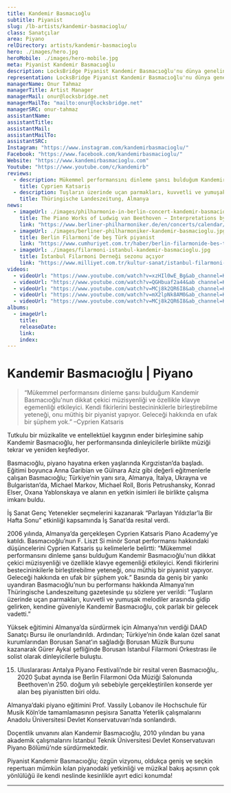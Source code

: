 ```yaml
---
title: Kandemir Basmacıoğlu
subtitle: Piyanist
slug: /lb-artists/kandemir-basmacioglu/
class: Sanatçılar
area: Piyano
relDirectory: artists/kandemir-basmacioglu
hero: ./images/hero.jpg
heroMobile: ./images/hero-mobile.jpg
meta: Piyanist Kandemir Basmacıoğlu
description: LocksBridge Piyanist Kandemir Basmacıoğlu'nu dünya genelinde temsil ediyor.
representation: LocksBridge Piyanist Kandemir Basmacıoğlu'nu dünya genelinde temsil ediyor.
managerName: Onur Tahmaz
managerTitle: Artist Manager
managerMail: onur@locksbridge.net
managerMailTo: "mailto:onur@locksbridge.net"
managerSRC: onur-tahmaz
assistantName:
assistantTitle:
assistantMail:
assistantMailTo:
assistantSRC:
Instagram: "https://www.instagram.com/kandemirbasmacioglu/"
Facebook: "https://www.facebook.com/kandemirbasmacioglu/"
Website: "https://www.kandemirbasmacioglu.com"
Youtube: "https://www.youtube.com/c/kandemirb"
reviews:
  - description: Mükemmel performansını dinleme şansı bulduğum Kandemir Basmacıoğlu'nun dikkat çekici müzisyenliği ve özellikle klavye egemenliği etkileyici. Kendi fikirlerini bestecininkilerle birleştirebilme yeteneği, onu müthiş bir piyanist yapıyor. Geleceği hakkında en ufak bir şüphem yok.
    title: Cyprien Katsaris
  - description: Tuşların üzerinde uçan parmakları, kuvvetli ve yumuşak melodiler arasında gidip gelirken, kendine güveniyle Kandemir Basmacıoğlu, çok parlak bir gelecek vadetti.
    title: Thüringische Landeszeitung, Almanya
news:
  - imageUrl: ./images/philharmonie-in-berlin-concert-kandemir-basmacioglu.jpg
    title: The Piano Works of Ludwig van Beethoven − Interpretations by Turkish Piano Virtuosos on the Occasion of his 250th Birthday
    link: "https://www.berliner-philharmoniker.de/en/concerts/calendar/details/53113/"
  - imageUrl: ./images/berliner-philharmoniker-kandemir-basmacioglu.jpg
    title: Berlin Filarmoni’de beş Türk piyanist
    link: "https://www.cumhuriyet.com.tr/haber/berlin-filarmonide-bes-turk-piyanist-1722394"
  - imageUrl: ./images/filarmoni-istanbul-kandemir-basmacioglu.jpg
    title: İstanbul Filarmoni Derneği sezonu açıyor
    link: "https://www.milliyet.com.tr/kultur-sanat/istanbul-filarmoni-dernegi-sezonu-aciyor-2531177"
videos:
  - videoUrl: "https://www.youtube.com/watch?v=xzHIl0wE_Bg&ab_channel=KandemirBasmacioglu"
  - videoUrl: "https://www.youtube.com/watch?v=QGHbuaf2a44&ab channel=KandemirBasmacioglu"
  - videoUrl: "https://www.youtube.com/watch?v=MCj8k2QR6I8&ab_channel=KandemirBasmacioglu"
  - videoUrl: "https://www.youtube.com/watch?v=mX2lpNk8AM0&ab_channel=KandemirBasmacioglu"
  - videoUrl: "https://www.youtube.com/watch?v=MCj8k2QR6I8&ab_channel=KandemirBasmacioglu"
albums:
  - imageUrl:
    title:
    releaseDate:
    link:
    index:
---
```

# Kandemir Basmacıoğlu | Piyano

> “Mükemmel performansını dinleme şansı bulduğum Kandemir Basmacıoğlu'nun dikkat çekici müzisyenliği ve özellikle klavye egemenliği etkileyici. Kendi fikirlerini bestecininkilerle birleştirebilme yeteneği, onu müthiş bir piyanist yapıyor. Geleceği hakkında en ufak bir şüphem yok.” –Cyprien Katsaris

Tutkulu bir müzikalite ve entellektüel kaygının ender birleşimine sahip Kandemir Basmacıoğlu, her performansında dinleyicilerle birlikte müziği tekrar ve yeniden keşfediyor.

Basmacıoğlu, piyano hayatına erken yaşlarında Kırgızistan’da başladı. Eğitimi boyunca Anna Garibian ve Gülnara Aziz gibi değerli eğitmenlerle çalışan Basmacıoğlu; Türkiye’nin yanı sıra, Almanya, İtalya, Ukrayna ve Bulgaristan’da, Michael Markov, Michael Roll, Boris Petrushansky, Konrad Elser, Oxana Yablonskaya ve alanın en yetkin isimleri ile birlikte çalışma imkanı buldu.

İş Sanat Genç Yetenekler seçmelerini kazanarak “Parlayan Yıldızlar’la Bir Hafta Sonu” etkinliği kapsamında İş Sanat’da resital verdi.

2006 yılında, Almanya’da gerçekleşen Cyprien Katsaris Piano Academy’ye katıldı. Basmacıoğlu’nun F. Liszt Si minör Sonat performansı hakkındaki düşüncelerini Cyprien Katsaris şu kelimelerle belirtti: “Mükemmel performansını dinleme şansı bulduğum Kandemir Basmacıoğlu'nun dikkat çekici müzisyenliği ve özellikle klavye egemenliği etkileyici. Kendi fikirlerini bestecininkilerle birleştirebilme yeteneği, onu müthiş bir piyanist yapıyor. Geleceği hakkında en ufak bir şüphem yok.” Basında da geniş bir yankı uyandıran Basmacıoğlu’nun bu performansı hakkında Almanya’nın Thüringische Landeszeitung gazetesinde şu sözlere yer verildi: “Tuşların üzerinde uçan parmakları, kuvvetli ve yumuşak melodiler arasında gidip gelirken, kendine güveniyle Kandemir Basmacıoğlu, çok parlak bir gelecek vadetti.”

Yüksek eğitimini Almanya’da sürdürmek için Almanya’nın verdiği DAAD Sanatçı Bursu ile onurlandırıldı. Ardından; Türkiye’nin önde kalan özel sanat kurumlarından Borusan Sanat’ın sağladığı Borusan Müzik Bursunu kazanarak Gürer Aykal şefliğinde Borusan İstanbul Filarmoni Orkestrası ile solist olarak dinleyicilerle buluştu.

15. Uluslararası Antalya Piyano Festivali’nde bir resital veren Basmacıoğlu,. 2020 Şubat ayında ise Berlin Filarmoni Oda Müziği Salonunda Beethoven’ın 250. doğum yılı sebebiyle gerçekleştirilen konserde yer alan beş piyanistten biri oldu.

Almanya’daki piyano eğitimini Prof. Vassily Lobanov ile Hochschule für Musik Köln’de tamamlamasının peşisıra Sanatta Yeterlik çalışmalarını Anadolu Üniversitesi Devlet Konservatuvarı’nda sonlandırdı.

Doçentlik unvanını alan Kandemir Basmacıoğlu, 2010 yılından bu yana akademik çalışmalarını İstanbul Teknik Üniversitesi Devlet Konservatuvarı Piyano Bölümü’nde sürdürmektedir.

Piyanist Kandemir Basmacıoğlu; özgün vizyonu, oldukça geniş ve seçkin repertuarı mümkün kılan piyanodaki yetkinliği ve müzikal bakış açısının çok yönlülüğü ile kendi neslinde kesinlikle ayırt edici konumda!

- - -
